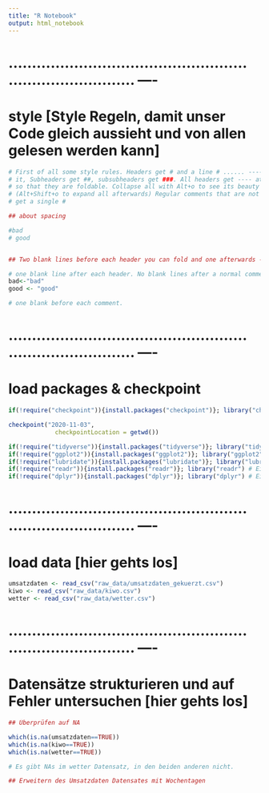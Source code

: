 ```yaml
---
title: "R Notebook"
output: html_notebook
---
```


# .............................................................................. ----
# style [Style Regeln, damit unser Code gleich aussieht und von allen gelesen werden kann]

```r

# First of all some style rules. Headers get # and a line # ...... ---- above
# it, Subheaders get ##, subsubheaders get ###. All headers get ---- at the end
# so that they are foldable. Collapse all with Alt+o to see its beauty
# (Alt+Shift+o to expand all afterwards) Regular comments that are not headers
# get a single #

## about spacing

#bad
# good


## Two blank lines before each header you can fold and one afterwards ----

# one blank line after each header. No blank lines after a normal comment
bad<-"bad"
good <- "good"

# one blank before each comment.

```

# .............................................................................. ----
# load packages & checkpoint

```r

if(!require("checkpoint")){install.packages("checkpoint")}; library("checkpoint") # this solves the problem of package reproducibility. It saves current versions of the scripts you use.

checkpoint("2020-11-03",
             checkpointLocation = getwd())

if(!require("tidyverse")){install.packages("tidyverse")}; library("tidyverse")
if(!require("ggplot2")){install.packages("ggplot2")}; library("ggplot2") # plots
if(!require("lubridate")){install.packages("lubridate")}; library("lubridate") # Umgang mit Datum
if(!require("readr")){install.packages("readr")}; library("readr") # Einlesen von Daten
if(!require("dplyr")){install.packages("dplyr")}; library("dplyr") # Einlesen von Daten
```

# .............................................................................. ----
# load data [hier gehts los]

```r

umsatzdaten <- read_csv("raw_data/umsatzdaten_gekuerzt.csv")
kiwo <- read_csv("raw_data/kiwo.csv")
wetter <- read_csv("raw_data/wetter.csv")

```
# .............................................................................. ----
# Datensätze strukturieren und auf Fehler untersuchen [hier gehts los]

```r

## Überprüfen auf NA 

which(is.na(umsatzdaten==TRUE))
which(is.na(kiwo==TRUE))
which(is.na(wetter==TRUE))

# Es gibt NAs im wetter Datensatz, in den beiden anderen nicht.

```
```r

## Erweitern des Umsatzdaten Datensates mit Wochentagen



```
